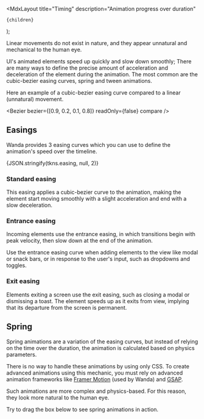 
  <MdxLayout
    title="Timing"
    description="Animation progress over duration"
  >
    {children}
  </MdxLayout>
);

Linear movements do not exist in nature, and they appear unnatural and mechanical to the human eye.

UI's animated elements speed up quickly and slow down smoothly; There are many ways to define the precise amount of acceleration and deceleration of the element during the animation. The most common are the cubic-bezier easing curves, spring and tween animations.

Here an example of a cubic-bezier easing curve compared to a linear (unnatural) movement.

<Bezier bezier={[0.9, 0.2, 0.1, 0.8]} readOnly={false} compare  />

## Easings

Wanda provides 3 easing curves which you can use to define the animation's speed over the timeline.

<CodeBlock className="language-json">{JSON.stringify(tkns.easing, null, 2)}</CodeBlock>

### Standard easing

This easing applies a cubic-bezier curve to the animation, making the element start moving smoothly with a slight acceleration and end with a slow deceleration.

<Bezier bezier={tkns.easing.standard.primitive} />

### Entrance easing

Incoming elements use the entrance easing, in which transitions begin with peak velocity, then slow down at the end of the animation.

Use the entrance easing curve when adding elements to the view like modal or snack bars, or in response to the user's input, such as dropdowns and toggles.

<Bezier bezier={tkns.easing.entrance.primitive} />

### Exit easing

Elements exiting a screen use the exit easing, such as closing a modal or dismissing a toast. The element speeds up as it exits from view, implying that its departure from the screen is permanent.

<Bezier bezier={tkns.easing.exit.primitive} duration={0.3} />

## Spring

Spring animations are a variation of the easing curves, but instead of relying on the time over the duration, the animation is calculated based on physics parameters.

There is no way to handle these animations by using only CSS. To create advanced animations using this mechanic, you must rely on advanced animation frameworks like [Framer Motion](https://www.framer.com/motion/) (used by Wanda) and [GSAP](https://greensock.com/gsap/).

Such animations are more complex and physics-based. For this reason, they look more natural to the human eye.

Try to drag the box below to see spring animations in action.

<AdvancedMotion />
